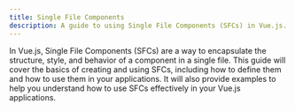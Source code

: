 ```yaml
---
title: Single File Components
description: A guide to using Single File Components (SFCs) in Vue.js.
---
```


In Vue.js, Single File Components (SFCs) are a way to encapsulate the structure, style, and behavior of a component in a single file. This guide will cover the basics of creating and using SFCs, including how to define them and how to use them in your applications.
It will also provide examples to help you understand how to use SFCs effectively in your Vue.js applications.

